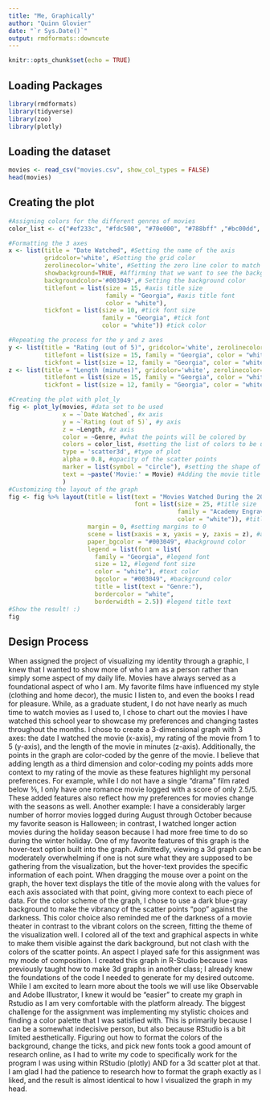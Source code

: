 ```yaml
---
title: "Me, Graphically"
author: "Quinn Glovier"
date: "`r Sys.Date()`"
output: rmdformats::downcute
---
```


```r
knitr::opts_chunk$set(echo = TRUE)
```

## Loading Packages
```r
library(rmdformats)
library(tidyverse)
library(zoo)
library(plotly)
```

## Loading the dataset
```r
movies <- read_csv("movies.csv", show_col_types = FALSE)
head(movies)
```

## Creating the plot
```r
#Assigning colors for the different genres of movies
color_list <- c("#ef233c", "#fdc500", "#70e000", "#788bff" ,"#bc00dd", "#f72585")

#Formatting the 3 axes
x <- list(title = "Date Watched", #Setting the name of the axis
          gridcolor='white', #Setting the grid color
          zerolinecolor='white', #Setting the zero line color to match the grid color
          showbackground=TRUE, #Affirming that we want to see the background color we pick 
          backgroundcolor='#003049',# Setting the background color
          titlefont = list(size = 15, #axis title size
                           family = "Georgia", #axis title font
                           color = "white"),
          tickfont = list(size = 10, #tick font size
                          family = "Georgia", #tick font
                          color = "white")) #tick color

#Repeating the process for the y and z axes
y <- list(title = "Rating (out of 5)", gridcolor='white', zerolinecolor='white', showbackground=TRUE, backgroundcolor='#003049',
          titlefont = list(size = 15, family = "Georgia", color = "white"), 
          tickfont = list(size = 12, family = "Georgia", color = "white"))
z <- list(title = "Length (minutes)", gridcolor='white', zerolinecolor='white', showbackground=TRUE, backgroundcolor='#003049',
          titlefont = list(size = 15, family = "Georgia", color = "white"), 
          tickfont = list(size = 12, family = "Georgia", color = "white"))

#Creating the plot with plot_ly
fig <- plot_ly(movies, #data set to be used
               x = ~`Date Watched`, #x axis
               y = ~`Rating (out of 5)`, #y axis
               z = ~Length, #z axis
               color = ~Genre, #what the points will be colored by
               colors = color_list, #setting the list of colors to be used for the scatter points
               type = 'scatter3d', #type of plot
               alpha = 0.8, #opacity of the scatter points
               marker = list(symbol = "circle"), #setting the shape of the points
               text = ~paste('Movie:' = Movie) #Adding the movie title to the hovertext
               )
#Customizing the layout of the graph
fig <- fig %>% layout(title = list(text = "Movies Watched During the 2023-2024 School Year", #title text
                                   font = list(size = 25, #title size
                                               family = "Academy Engraved LET",
                                               color = "white")), #title font
                      margin = 0, #setting margins to 0
                      scene = list(xaxis = x, yaxis = y, zaxis = z), #applying the axes customizations generated earlier
                      paper_bgcolor = "#003049", #background color
                      legend = list(font = list(
                        family = "Georgia", #legend font
                        size = 12, #legend font size
                        color = "white"), #text color
                        bgcolor = "#003049", #background color
                        title = list(text = "Genre:"),
                        bordercolor = "white",
                        borderwidth = 2.5)) #legend title text
#Show the result! :)
fig
```

## Design Process
When assigned the project of visualizing my identity through a graphic, I knew that I wanted to show more of who I am as a person rather than simply some aspect of my daily life. Movies have always served as a foundational aspect of who I am. My favorite films have influenced my style (clothing and home decor), the music I listen to, and even the books I read for pleasure. While, as a graduate student, I do not have nearly as much time to watch movies as I used to, I chose to chart out the movies I have watched this school year to showcase my preferences and changing tastes throughout the months. 
I chose to create a 3-dimensional graph with 3 axes: the date I watched the movie (x-axis), my rating of the movie from 1 to 5 (y-axis), and the length of the movie in minutes (z-axis). Additionally, the points in the graph are color-coded by the genre of the movie. I believe that adding length as a third dimension and color-coding my points adds more context to my rating of the movie as these features highlight my personal preferences. For example, while I do not have a single “drama” film rated below ⅗, I only have one romance movie logged with a score of only 2.5/5. These added features also reflect how my preferences for movies change with the seasons as well. Another example: I have a considerably larger number of horror movies logged during August through October because my favorite season is Halloween; in contrast, I watched longer action movies during the holiday season because I had more free time to do so during the winter holiday. 
One of my favorite features of this graph is the hover-text option built into the graph. Admittedly, viewing a 3d graph can be moderately overwhelming if one is not sure what they are supposed to be gathering from the visualization, but the hover-text provides the specific information of each point. When dragging the mouse over a point on the graph, the hover text displays the title of the movie along with the values for each axis associated with that point, giving more context to each piece of data.
For the color scheme of the graph, I chose to use a dark blue-gray background to make the vibrancy of the scatter points “pop” against the darkness. This color choice also reminded me of the darkness of a movie theater in contrast to the vibrant colors on the screen, fitting the theme of the visualization well. I colored all of the text and graphical aspects in white to make them visible against the dark background, but not clash with the colors of the scatter points.
An aspect I played safe for this assignment was my mode of composition. I created this graph in R-Studio because I was previously taught how to make 3d graphs in another class; I already knew the foundations of the code I needed to generate for my desired outcome. While I am excited to learn more about the tools we will use like Observable and Adobe Illustrator, I knew it would be “easier” to create my graph in Rstudio as I am very comfortable with the platform already.
The biggest challenge for the assignment was implementing my stylistic choices and finding a color palette that I was satisfied with. This is primarily because I can be a somewhat indecisive person, but also because RStudio is a bit limited aesthetically. Figuring out how to format the colors of the background, change the ticks, and pick new fonts took a good amount of research online, as I had to write my code to specifically work for the program I was using within RStudio (plotly) AND for a 3d scatter plot at that. I am glad I had the patience to research how to format the graph exactly as I liked, and the result is almost identical to how I visualized the graph in my head.

